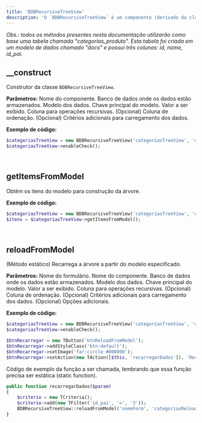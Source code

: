 ```yaml
---
title: 'BDBRecursiveTreeView'
description: 'O `BDBRecursiveTreeView` é um componente (derivado da classe `BTreeView`) usado para criar uma visualização de árvore com dados carregados de forma recursiva a partir de um banco de dados.'
---
```


_Obs.: todos os métodos presentes nesta documentação utilizarão como base uma tabela chamada "categorias\_produto". Esta tabela foi criada em um modelo de dados chamado "docs" e possui três colunas: id, nome, id\_pai._

## __construct
Construtor da classe `BDBRecursiveTreeView`.

**Parâmetros:**
<ResponseField name="$name" type="mixed" required>Nome do componente.</ResponseField>
<ResponseField name="$database" type="mixed" required>Banco de dados onde os dados estão armazenados.</ResponseField>
<ResponseField name="$model" type="mixed" required>Modelo dos dados.</ResponseField>
<ResponseField name="$key" type="mixed" required>Chave principal do modelo.</ResponseField>
<ResponseField name="$value" type="mixed" required>Valor a ser exibido.</ResponseField>
<ResponseField name="$recusive_column" type="mixed" required>Coluna para operações recursivas.</ResponseField>
<ResponseField name="$ordercolumn" type="mixed" default="NULL">(Opcional) Coluna de ordenação.</ResponseField>
<ResponseField name="$criteria" type="TCriteria" default="NULL">(Opcional) Critérios adicionais para carregamento dos dados.</ResponseField>

**Exemplo de código:**
```php
$categoriasTreeView = new BDBRecursiveTreeView('categoriasTreeView', 'docs', 'CategoriasProduto', 'id', 'nome', 'id_pai');
$categoriasTreeView->enableCheck();
```

<br/>

## getItemsFromModel
Obtém os itens do modelo para construção da árvore.

**Exemplo de código:**
```php
$categoriasTreeView = new BDBRecursiveTreeView('categoriasTreeView', 'docs', 'CategoriasProduto', 'id', 'nome', 'id_pai');
$itens = $categoriasTreeView->getItemsFromModel();
```

<br/>

## reloadFromModel
(Método estático) Recarrega a árvore a partir do modelo especificado.

**Parâmetros:**
<ResponseField name="$formname" type="mixed" required>Nome do formulário.</ResponseField>
<ResponseField name="$name" type="mixed" required>Nome do componente.</ResponseField>
<ResponseField name="$database" type="mixed" required>Banco de dados onde os dados estão armazenados.</ResponseField>
<ResponseField name="$model" type="mixed" required>Modelo dos dados.</ResponseField>
<ResponseField name="$key" type="mixed" required>Chave principal do modelo.</ResponseField>
<ResponseField name="$value" type="mixed" required>Valor a ser exibido.</ResponseField>
<ResponseField name="$recusive_column" type="mixed" required>Coluna para operações recursivas.</ResponseField>
<ResponseField name="$ordercolumn" type="mixed" default="NULL">(Opcional) Coluna de ordenação.</ResponseField>
<ResponseField name="$criteria" type="TCriteria" default="NULL">(Opcional) Critérios adicionais para carregamento dos dados.</ResponseField>
<ResponseField name="$options" type="array" default="[]">(Opcional) Opções adicionais.</ResponseField>

**Exemplo de código:**
```php
$categoriasTreeView = new BDBRecursiveTreeView('categoriasTreeView', 'docs', 'CategoriasProduto', 'id', 'nome', 'id_pai');
$categoriasTreeView->enableCheck();

$btnRecarregar = new TButton('btnReloadFromModel');
$btnRecarregar->addStyleClass('btn-default');
$btnRecarregar->setImage('far:circle #000000');
$btnRecarregar->setAction(new TAction([$this, 'recarregarDados']), 'Recarregar Itens do Modelo');
```
Código de exemplo da função a ser chamada, lembrando que essa função precisa ser estática (static function).

```php
public function recarregarDados($param)
{
    $criterio = new TCriteria();
    $criterio->add(new TFilter('id_pai', '=', '3'));
    BDBRecursiveTreeView::reloadFromModel('nomeForm', 'categoriasReloadFromModel', 'docs', 'CategoriasProduto', 'id', 'nome', 'id_pai', 'id asc', $criterio);
}
```